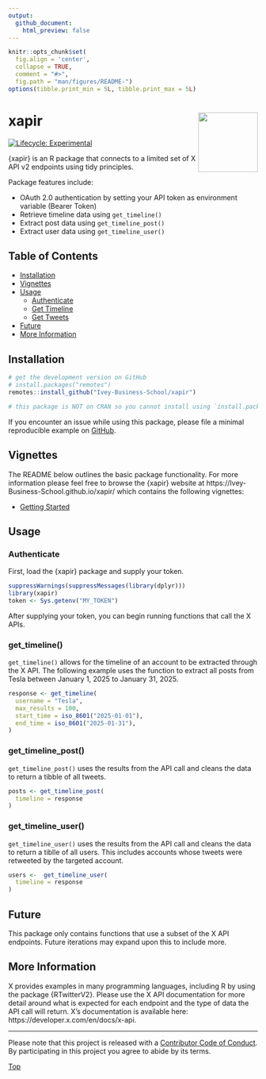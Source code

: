 ```yaml
---
output: 
  github_document:
    html_preview: false
---
```


```r
knitr::opts_chunk$set(
  fig.align = 'center',
  collapse = TRUE,
  comment = "#>",
  fig.path = "man/figures/README-")
options(tibble.print_min = 5L, tibble.print_max = 5L)
```

# xapir<img src="man/figures/xapir.png" width="120px" align="right" />

<!-- badges: start -->
[![Lifecycle: Experimental](https://lifecycle.r-lib.org/articles/figures/lifecycle-experimental.svg)](https://lifecycle.r-lib.org/articles/stages.html#experimental)
<!-- badges: end -->

{xapir} is an R package that connects to a limited set of X API v2 endpoints using 
tidy principles.  

Package features include: 

  * OAuth 2.0 authentication by setting your API token as environment variable (Bearer Token)
  * Retrieve timeline data using `get_timeline()`
  * Extract post data using `get_timeline_post()`
  * Extract user data using `get_timeline_user()`
  
## Table of Contents  
  * [Installation](#installation)
  * [Vignettes](#vignettes)
  * [Usage](#usage)
    * [Authenticate](#authenticate)
    * [Get Timeline](#get-timeline)
    * [Get Tweets](#get-tweets)
  * [Future](#future)
  * [More Information](#more-information)

## Installation

```r
# get the development version on GitHub
# install.packages("remotes")
remotes::install_github("Ivey-Business-School/xapir")

# this package is NOT on CRAN so you cannot install using `install.packages()`
```

If you encounter an issue while using this package, please file a minimal reproducible 
example on [GitHub](https://github.com/Ivey-Business-School/xapir/issues).

## Vignettes

The README below outlines the basic package functionality. For more information 
please feel free to browse the {xapir} website at https://Ivey-Business-School.github.io/xapir/ which contains the following vignettes:

  * [Getting Started](https://Ivey-Business-School.github.io/xapir/articles/getting-started.html)

## Usage

### Authenticate

First, load the {xapir} package and supply your token.

```r
suppressWarnings(suppressMessages(library(dplyr)))
library(xapir)
token <- Sys.getenv("MY_TOKEN")
```

After supplying your token, you can begin running functions that call the X APIs.

### get_timeline()

`get_timeline()` allows for the timeline of an account to be extracted through the X API. The following 
example uses the function to extract all posts from Tesla between January 1, 2025 to January 31, 2025. 

```r
response <- get_timeline(
  username = "Tesla",
  max_results = 100,
  start_time = iso_8601("2025-01-01"), 
  end_time = iso_8601("2025-01-31"),
)
```

### get_timeline_post()

`get_timeline_post()` uses the results from the API call and cleans the data to return a tibble of all tweets. 

```r
posts <- get_timeline_post(
  timeline = response
)
```

### get_timeline_user()

`get_timeline_user()` uses the results from the API call and cleans the data to return a tiblle of all users. 
This includes accounts whose tweets were retweeted by the targeted account. 

```r
users <-  get_timeline_user(
  timeline = response
)
```

## Future

This package only contains functions that use a subset of the X API endpoints.
Future iterations may expand upon this to include more.

## More Information

X provides examples in many programming languages, including R by using the 
package {RTwitterV2}. Please use the X API documentation for more detail around
what is expected for each endpoint and the type of data the API call will return. 
X's documentation is available here: https://developer.x.com/en/docs/x-api.

---
Please note that this project is released with a [Contributor Code of Conduct](https://github.com/Ivey-Business-School.github.io/xapir/blob/master/.github/CODE_OF_CONDUCT.md). 
By participating in this project you agree to abide by its terms.  

[Top](#xapir)

